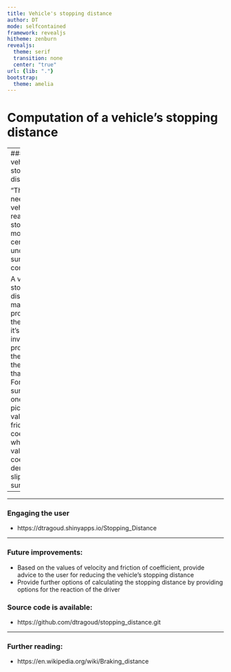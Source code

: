 ```yaml
---
title: Vehicle's stopping distance
author: DT
mode: selfcontained
framework: revealjs
hitheme: zenburn
revealjs:
  theme: serif
  transition: none
  center: "true"
url: {lib: "."}
bootstrap:
  theme: amelia
---
```

# Computation of a vehicle's stopping distance

---
### What is a vehicle's stopping distance

<q>The meter's needed for a vehicle to reach to a full stop, when moving with a certain velocity under certain surface/road conditions</q>

A vehicle's stopping distance is mainly proportional to the square of it's velocity
and inversly proportional to the friction of the surface that it's moving.
For dry surfaces/roads one should pick a higher value for the friction of coefficient,
while a lower value of the coefficient denotes slippery surfaces/roads.

---

- - -

### Engaging the user
- https://dtragoud.shinyapps.io/Stopping_Distance

---

### Future improvements:
- Based on the values of velocity and friction of coefficient, provide advice to the user for reducing the vehicle's stopping distance
- Provide further options of calculating the stopping distance by providing options for the reaction of the driver


### Source code is available:
- https://github.com/dtragoud/stopping_distance.git

- - -

### Further reading:
- https://en.wikipedia.org/wiki/Braking_distance
